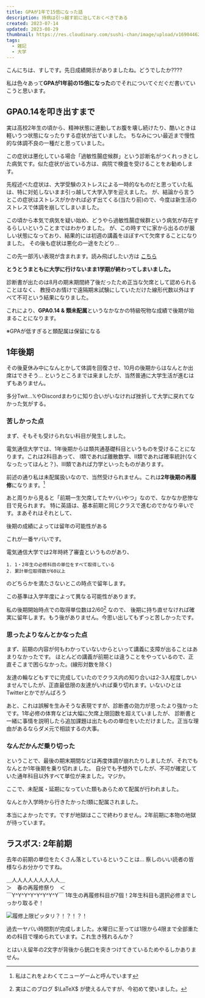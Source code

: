 ```yaml
---
title: GPAが1年で15倍になった話
description: 持病は引っ越す前に治しておくべきである
created: 2023-07-14
updated: 2023-08-29
thumbnail: https://res.cloudinary.com/sushi-chan/image/upload/v1690446243/health-is-important/school_text_tani_sma5vq.png
tags:
  - 雑記
  - 大学
---
```


こんにちは、すしです。先日成績開示がありましたね。<span className="text-3xl">どうでしたか????</span>

私は色々あって**GPAが1年前の15倍になった**のでそれについてぐだぐだ書いていこうと思います。

## GPA0.14を叩き出すまで

実は高校2年生の頃から、精神状態に連動してお腹を壊し続けたり、酷いときは軽いうつ状態になったりする症状が出ていました。
ちなみについ最近まで慢性的な体調不良の一種だと思っていました。

<Message type="info">
  この症状は悪化している場合「過敏性腸症候群」という診断名がつくれっきとした病気です。似た症状が出ている方は、病院で検査を受けることをお勧めします。
</Message>

先程述べた症状は、大学受験のストレスによる一時的なものだと思っていた私は、特に対処しないまま引っ越して大学入学を迎えました。
が、結論から言うとこの症状はストレスがかかれば必ず出てくる(当たり前)ので、今度は新生活のストレスで体調を崩してしまいました。

<TweetCard id="1511494020597395462" caption="入学式、欠席―" />

この頃から本気で病気を疑い始め、どうやら過敏性腸症候群という病気が存在するらしいということまではわかりました。
が、この時すでに家から出るのが厳しい状態になっており、結果的には初週の講義をほぼすべて欠席することになりました。
その後も症状は悪化の一途をたどり...

<Message type="alert">
  この先一部汚い表現が含まれます。読み飛ばしたい方は
  <a className="[&_span]:underline" href="#地獄の1年後期">
    こちら
  </a>
</Message>
<TweetCard id="1511497035601498114" caption="そうだね" />
<TweetCard id="1540244440366718976" caption="この頃にはもはや生きる屍だった" />

**とうとうまともに大学に行けないまま1学期が終わってしまいました。**

診断書が出たのは8月の期末期間終了後だったため正当な欠席として認められることはなく、
教授のお情けで遠隔期末試験にしていただけた線形代数以外はすべて不可という結果になりました。

これにより、<span className="text-2xl">**GPA0.14 & 類未配属**</span>というなかなかの特級呪物な成績で後期が始まることになります。

※GPAが低すぎると類配属は保留になる

## 1年後期

その後夏休み中になんとかして体調を回復させ、10月の後期からはなんとか出席はできそう...
というところまでは来ましたが、当然普通に大学生活が進むはずもありません。

多分Twit...𝕏やDiscordまわりに知り合いがいなければ挫折して大学に戻れてなかった気がする。

### 苦しかった点

まず、そもそも受けられない科目が発生しました。

電気通信大学では、1年後期からは類共通基礎科目というものを受けることになります。これは2科目あって、
Ⅰ類であれば離散数学、Ⅱ類であれば確率統計(なくなったってほんと？)、Ⅲ類であれば力学といったものがあります。

前述の通り私は未配属扱いなので、当然受けられません。これは**2年後期の再履修**になります。[^1]
[^1]: 私はこれをよわくてニューゲームと呼んでいます

あと周りから見ると「前期一生欠席してたヤバいやつ」なので、なかなか悲惨な目で見られます。
特に英語は、基本前期と同じクラスで進むのでかなり辛いです。まあそれはそれとして、

<TextCard>後期の成績によっては留年の可能性がある</TextCard>

これが一番ヤバいです。

電気通信大学では2年時終了審査というものがあり、

```text
1. 1・2年生の必修科目の単位をすべて取得している
2. 累計単位取得数が60以上
```

のどちらかを満たさないとこの時点で留年します。

<Message tpye="info">
  この基準は入学年度によって異なる可能性があります。
</Message>

私の後期開始時点での取得単位数は$2/60$[^2] なので、
後期に持ち直せなければ確実に留年します。もう後がありません。今思い出してもずっと苦しかったです。
[^2]: 実はこのブログ $\LaTeX$ が使えるんですが、今初めて使いました。

### 思ったよりなんとかなった点

まず、前期の内容が何もわかっていないからといって講義に支障が出ることはあまりなかったです。
ほとんどの講義が前期とは違うことをやっているので、正直そこまで困らなかった。(線形対数を除く)

友達の輪などもすでに完成していたのでクラス内の知り合いは2-3人程度しかいませんでしたが、正直最低限の友達がいれば乗り切れます。いないひとはTwitterとかでがんばろう

あと、これは誤解を生みそうな表現ですが、診断書の効力が思ったより強かったです。1年必修の体育などは大幅に欠席上限回数を超えていましたが、
診断書と一緒に事情を説明したら追加課題は出たものの単位をいただけました。正当な理由があるならダメ元で相談するの大事。

### なんだかんだ乗り切った

ということで、最後の期末期間などは再度体調が崩れたりしましたが、それでもなんとか1年後期を乗り切れました。
自分でも予想外でしたが、不可が確定していた通年科目以外すべて単位が来ました。マジか。

ここで、未配属・延期になっていた類もあらためて配属が行われました。

<TweetCard id="1641401519311581184" caption="アじゃないが" />

なんとか入学時から行きたかったⅠ類に配属されました。

本当によかったです。ですが地獄はここで終わりません。2年前期に本物の地獄が待っています。

## ラスボス: 2年前期

去年の前期の単位をたくさん落としているということは...
察しのいい読者の皆様ならお分かりですね。

<TextCard useBudoux={false}>
  ＿人人人人人人人人人＿
  <br />
  ＞　春の再履修祭り　＜
  <br />
  ￣Y^Y^Y^Y^Y^Y^Y^Y￣
</TextCard>

<span className="text-2xl">
  1年生の再履修科目が7個！2年生科目も選択必修までしっかり取るぞ！
</span>

![履修上限ピッタリ？！？！？！](https://res.cloudinary.com/sushi-chan/image/upload/v1693618380/general/6D8A603B-DA8C-4186-A543-73DA8D9BE495_1_201_a_blgm0a.jpg)

過去一ヤバい時間割が完成しました。水曜日に至っては1限から4限まで全部重ための科目で埋められています。これ生き残れるんか？

とはいえ留年の2文字が背後から銃口を突きつけてきているためやるしかありません。
